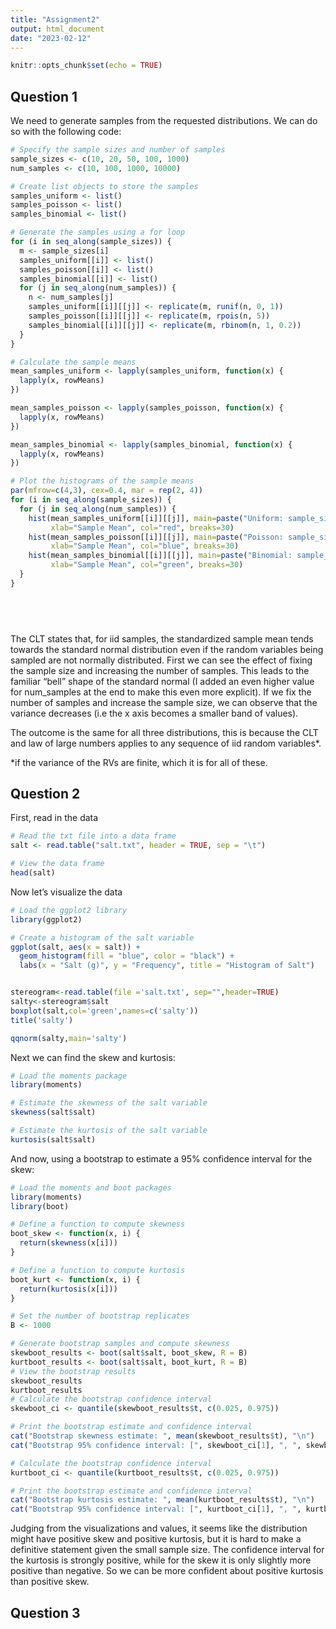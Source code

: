 ```yaml
---
title: "Assignment2"
output: html_document
date: "2023-02-12"
---
```


```r
knitr::opts_chunk$set(echo = TRUE)
```

## Question 1

We need to generate samples from the requested distributions. We can do so with the following code:


```r



# Specify the sample sizes and number of samples
sample_sizes <- c(10, 20, 50, 100, 1000)
num_samples <- c(10, 100, 1000, 10000)

# Create list objects to store the samples
samples_uniform <- list()
samples_poisson <- list()
samples_binomial <- list()

# Generate the samples using a for loop
for (i in seq_along(sample_sizes)) {
  m <- sample_sizes[i]
  samples_uniform[[i]] <- list()
  samples_poisson[[i]] <- list()
  samples_binomial[[i]] <- list()
  for (j in seq_along(num_samples)) {
    n <- num_samples[j]
    samples_uniform[[i]][[j]] <- replicate(m, runif(n, 0, 1))
    samples_poisson[[i]][[j]] <- replicate(m, rpois(n, 5))
    samples_binomial[[i]][[j]] <- replicate(m, rbinom(n, 1, 0.2))
  }
}

# Calculate the sample means
mean_samples_uniform <- lapply(samples_uniform, function(x) {
  lapply(x, rowMeans)
})

mean_samples_poisson <- lapply(samples_poisson, function(x) {
  lapply(x, rowMeans)
})

mean_samples_binomial <- lapply(samples_binomial, function(x) {
  lapply(x, rowMeans)
})

# Plot the histograms of the sample means
par(mfrow=c(4,3), cex=0.4, mar = rep(2, 4))
for (i in seq_along(sample_sizes)) {
  for (j in seq_along(num_samples)) {
    hist(mean_samples_uniform[[i]][[j]], main=paste("Uniform: sample_size=", sample_sizes[i], "num_samples=", num_samples[j]),
         xlab="Sample Mean", col="red", breaks=30)
    hist(mean_samples_poisson[[i]][[j]], main=paste("Poisson: sample_size=", sample_sizes[i], "num_samples=", num_samples[j]),
         xlab="Sample Mean", col="blue", breaks=30)
    hist(mean_samples_binomial[[i]][[j]], main=paste("Binomial: sample_size=", sample_sizes[i], "num_samples=", num_samples[j]),
         xlab="Sample Mean", col="green", breaks=30)
  }
}


      
      
```

The CLT states that, for iid samples, the standardized sample mean tends towards the standard normal distribution even if the random variables being sampled are not normally distributed. First we can see the effect of fixing the sample size and increasing the number of samples. This leads to the familiar "bell" shape of the standard normal (I added an even higher value for num_samples at the end to make this even more explicit). If we fix the number of samples and increase the sample size, we can observe that the variance decreases (i.e the x axis becomes a smaller band of values).

The outcome is the same for all three distributions, this is because the CLT and law of large numbers applies to any sequence of iid random variables*.

*if the variance of the RVs are finite, which it is for all of these.

## Question 2


First, read in the data

```r

# Read the txt file into a data frame
salt <- read.table("salt.txt", header = TRUE, sep = "\t")

# View the data frame
head(salt)
```

Now let's visualize the data

```r

# Load the ggplot2 library
library(ggplot2)

# Create a histogram of the salt variable
ggplot(salt, aes(x = salt)) +
  geom_histogram(fill = "blue", color = "black") +
  labs(x = "Salt (g)", y = "Frequency", title = "Histogram of Salt")


stereogram<-read.table(file ='salt.txt', sep="",header=TRUE)
salty<-stereogram$salt
boxplot(salt,col='green',names=c('salty'))
title('salty')

qqnorm(salty,main='salty')

```

Next we can find the skew and kurtosis:

```r

# Load the moments package
library(moments)

# Estimate the skewness of the salt variable
skewness(salt$salt)

# Estimate the kurtosis of the salt variable
kurtosis(salt$salt)

```

And now, using a bootstrap to estimate a 95% confidence interval for the skew:

```r
# Load the moments and boot packages
library(moments)
library(boot)

# Define a function to compute skewness
boot_skew <- function(x, i) {
  return(skewness(x[i]))
}

# Define a function to compute kurtosis
boot_kurt <- function(x, i) {
  return(kurtosis(x[i]))
}

# Set the number of bootstrap replicates
B <- 1000

# Generate bootstrap samples and compute skewness
skewboot_results <- boot(salt$salt, boot_skew, R = B)
kurtboot_results <- boot(salt$salt, boot_kurt, R = B)
# View the bootstrap results
skewboot_results
kurtboot_results
# Calculate the bootstrap confidence interval
skewboot_ci <- quantile(skewboot_results$t, c(0.025, 0.975))

# Print the bootstrap estimate and confidence interval
cat("Bootstrap skewness estimate: ", mean(skewboot_results$t), "\n")
cat("Bootstrap 95% confidence interval: [", skewboot_ci[1], ", ", skewboot_ci[2], "]\n")

# Calculate the bootstrap confidence interval
kurtboot_ci <- quantile(kurtboot_results$t, c(0.025, 0.975))

# Print the bootstrap estimate and confidence interval
cat("Bootstrap kurtosis estimate: ", mean(kurtboot_results$t), "\n")
cat("Bootstrap 95% confidence interval: [", kurtboot_ci[1], ", ", kurtboot_ci[2], "]\n")
```

Judging from the visualizations and values, it seems like the distribution might have positive skew and positive kurtosis, but it is hard to make a definitive statement given the small sample size. The confidence interval for the kurtosis is strongly positive, while for the skew it is only slightly more positive than negative. So we can be more confident about positive kurtosis than positive skew.

## Question 3


